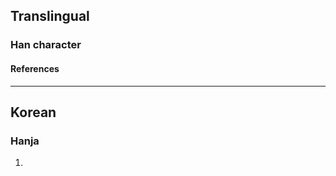 {{character info/new}}
==Translingual==

===Han character===
{{Han char|rn=5|rad=乙|as=04|sn=5|four=|canj=YKN|ids=⿱文乙}}

====References====
{{Han ref|kx=0084.101|uh=340E}}

----

==Korean==
{{rfv|ko|Use in the Korean context in general and the "writing" sense.}}

===Hanja===
{{ko-hanja|hangeul=글}}

# {{defn|lang=ko}}